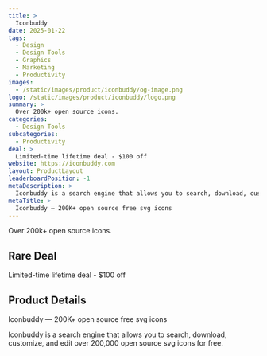 ```yaml
---
title: >
  Iconbuddy
date: 2025-01-22
tags:
  - Design
  - Design Tools
  - Graphics
  - Marketing
  - Productivity
images:
  - /static/images/product/iconbuddy/og-image.png
logo: /static/images/product/iconbuddy/logo.png
summary: >
  Over 200k+ open source icons.
categories:
  - Design Tools
subcategories:
  - Productivity
deal: >
  Limited-time lifetime deal - $100 off
website: https://iconbuddy.com
layout: ProductLayout
leaderboardPosition: -1
metaDescription: >
  Iconbuddy is a search engine that allows you to search, download, customize, and edit over 200,000 open source svg icons for free.
metaTitle: >
  Iconbuddy — 200K+ open source free svg icons
---
```

Over 200k+ open source icons.

## Rare Deal

Limited-time lifetime deal - $100 off

## Product Details

Iconbuddy — 200K+ open source free svg icons

Iconbuddy is a search engine that allows you to search, download, customize, and edit over 200,000 open source svg icons for free.
